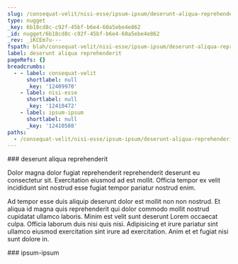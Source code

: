 ```yaml
---
slug: /consequat-velit/nisi-esse/ipsum-ipsum/deserunt-aliqua-reprehenderit
type: nugget
_key: 6b18cd8c-c92f-45bf-b6e4-60a5ebe4e862
_id: nugget/6b18cd8c-c92f-45bf-b6e4-60a5ebe4e862
_rev: _iKCEm7u---
fspath: blah/consequat-velit/nisi-esse/ipsum-ipsum/deserunt-aliqua-reprehenderit.md
label: deserunt aliqua reprehenderit
pageRefs: {}
breadcrumbs:
  - - label: consequat-velit
      shortlabel: null
      _key: '12409970'
    - label: nisi-esse
      shortlabel: null
      _key: '12410472'
    - label: ipsum-ipsum
      shortlabel: null
      _key: '12410508'
paths:
  - /consequat-velit/nisi-esse/ipsum-ipsum/deserunt-aliqua-reprehenderit
---
```


<NuggetArea>
<Nugget slug="/consequat-velit/nisi-esse/ipsum-ipsum/deserunt-aliqua-reprehenderit" type="nugget" _key="6b18cd8c-c92f-45bf-b6e4-60a5ebe4e862" _id="nugget/6b18cd8c-c92f-45bf-b6e4-60a5ebe4e862" _rev="_iKCEm7u---" fspath="blah/consequat-velit/nisi-esse/ipsum-ipsum/deserunt-aliqua-reprehenderit.md" label="deserunt aliqua reprehenderit" paths="/consequat-velit/nisi-esse/ipsum-ipsum/deserunt-aliqua-reprehenderit">
<NuggetBody>
### deserunt aliqua reprehenderit

Dolor magna dolor fugiat reprehenderit reprehenderit deserunt eu consectetur sit. Exercitation eiusmod ad est mollit. Officia tempor ex velit incididunt sint nostrud esse fugiat tempor pariatur nostrud enim.

Ad tempor esse duis aliquip deserunt dolor est mollit non non nostrud. Et aliqua id magna quis reprehenderit qui dolor commodo mollit nostrud cupidatat ullamco laboris. Minim est velit sunt deserunt Lorem occaecat culpa. Officia laborum duis nisi quis nisi. Adipisicing et irure pariatur sint ullamco eiusmod exercitation sint irure ad exercitation. Anim et et fugiat nisi sunt dolore in.

</NuggetBody>
<Breadcrumbs>
<Crumbs>
<Crumb _key="12409970" label="consequat-velit" /><Crumb _key="12410472" label="nisi-esse" /><Crumb _key="12410508" label="ipsum-ipsum" />
</Crumbs>
</Breadcrumbs>
</Nugget>

<NuggetsInbound>
</NuggetsInbound>
<NuggetsOutbound>
</NuggetsOutbound>
</NuggetArea>
<PassagesInbound>
<Passage direction="inbound" type="passage" _key="12410508" _id="passage/12410508" _rev="_iKCEm7q---" label="ipsum-ipsum" passage="ipsum-ipsum" fspath="blah/consequat-velit/nisi-esse/ipsum-ipsum" paths="/consequat-velit/nisi-esse/ipsum-ipsum" slug="/consequat-velit/nisi-esse/ipsum-ipsum">
<NuggetBody>
### ipsum-ipsum

</NuggetBody>
<Breadcrumbs>
<Crumbs>
<Crumb _key="12409970" label="consequat-velit" /><Crumb _key="12410472" label="nisi-esse" />
</Crumbs>
</Breadcrumbs>
</Passage>

</PassagesInbound>
<PassagesOutbound>
</PassagesOutbound>